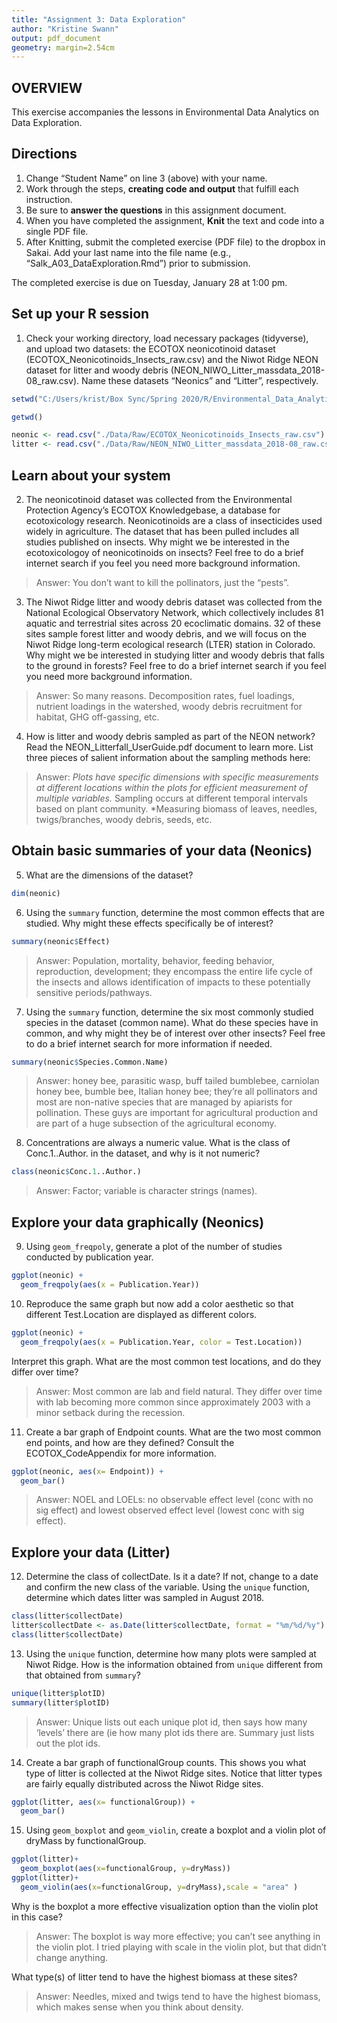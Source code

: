 ```yaml
---
title: "Assignment 3: Data Exploration"
author: "Kristine Swann"
output: pdf_document
geometry: margin=2.54cm
---
```


## OVERVIEW

This exercise accompanies the lessons in Environmental Data Analytics on Data Exploration. 

## Directions
1. Change "Student Name" on line 3 (above) with your name.
3. Work through the steps, **creating code and output** that fulfill each instruction.
4. Be sure to **answer the questions** in this assignment document.
6. When you have completed the assignment, **Knit** the text and code into a single PDF file.
8. After Knitting, submit the completed exercise (PDF file) to the dropbox in Sakai. Add your last name into the file name (e.g., "Salk_A03_DataExploration.Rmd") prior to submission.

The completed exercise is due on Tuesday, January 28 at 1:00 pm.


## Set up your R session

1. Check your working directory, load necessary packages (tidyverse), and upload two datasets: the ECOTOX neonicotinoid dataset (ECOTOX_Neonicotinoids_Insects_raw.csv) and the Niwot Ridge NEON dataset for litter and woody debris (NEON_NIWO_Litter_massdata_2018-08_raw.csv). Name these datasets "Neonics" and "Litter", respectively. 
```r
setwd("C:/Users/krist/Box Sync/Spring 2020/R/Environmental_Data_Analytics_2020")

getwd()

neonic <- read.csv("./Data/Raw/ECOTOX_Neonicotinoids_Insects_raw.csv")
litter <- read.csv("./Data/Raw/NEON_NIWO_Litter_massdata_2018-08_raw.csv")
```

## Learn about your system

2. The neonicotinoid dataset was collected from the Environmental Protection Agency's ECOTOX Knowledgebase, a database for ecotoxicology research. Neonicotinoids are a class of insecticides used widely in agriculture. The dataset that has been pulled includes all studies published on insects. Why might we be interested in the ecotoxicologoy of neonicotinoids on insects? Feel free to do a brief internet search if you feel you need more background information. 

> Answer: You don't want to kill the pollinators, just the "pests". 

3. The Niwot Ridge litter and woody debris dataset was collected from the National Ecological Observatory Network, which collectively includes 81 aquatic and terrestrial sites across 20 ecoclimatic domains. 32 of these sites sample forest litter and woody debris, and we will focus on the Niwot Ridge long-term ecological research (LTER) station in Colorado. Why might we be interested in studying litter and woody debris that falls to the ground in forests? Feel free to do a brief internet search if you feel you need more background information. 

> Answer: So many reasons. Decomposition rates, fuel loadings, nutrient loadings in the watershed, woody debris recruitment for habitat, GHG off-gassing, etc. 

4. How is litter and woody debris sampled as part of the NEON network? Read the NEON_Litterfall_UserGuide.pdf document to learn more. List three pieces of salient information about the sampling methods here: 

> Answer: 
*Plots have specific dimensions with specific measurements at different locations within the plots for efficient measurement of multiple variables.
*Sampling occurs at different temporal intervals based on plant community.
*Measuring biomass of leaves, needles, twigs/branches, woody debris, seeds, etc. 

## Obtain basic summaries of your data (Neonics)

5. What are the dimensions of the dataset?

```r
dim(neonic)
```

6. Using the `summary` function, determine the most common effects that are studied. Why might these effects specifically be of interest?
```r
summary(neonic$Effect)
```

> Answer: Population, mortality, behavior, feeding behavior, reproduction, development; they encompass the entire life cycle of the insects and allows identification of impacts to these potentially sensitive periods/pathways.

7. Using the `summary` function, determine the six most commonly studied species in the dataset (common name). What do these species have in common, and why might they be of interest over other insects? Feel free to do a brief internet search for more information if needed.

```r
summary(neonic$Species.Common.Name)

```
 
> Answer: honey bee, parasitic wasp, buff tailed bumblebee, carniolan honey bee, bumble bee, Italian honey bee; they're all pollinators and most are non-native species that are managed by apiarists for pollination. These guys are important for agricultural production and are part of a huge subsection of the agricultural economy. 

8. Concentrations are always a numeric value. What is the class of Conc.1..Author. in the dataset, and why is it not numeric?

```r
class(neonic$Conc.1..Author.)

```

> Answer: Factor; variable is character strings (names).



## Explore your data graphically (Neonics)

9. Using `geom_freqpoly`, generate a plot of the number of studies conducted by publication year. 
```r
ggplot(neonic) + 
  geom_freqpoly(aes(x = Publication.Year))
```

10. Reproduce the same graph but now add a color aesthetic so that different Test.Location are displayed as different colors.
```r
ggplot(neonic) + 
  geom_freqpoly(aes(x = Publication.Year, color = Test.Location))
```

Interpret this graph. What are the most common test locations, and do they differ over time?

> Answer: Most common are lab and field natural. They differ over time with lab becoming more common since approximately 2003 with a minor setback during the recession. 

11. Create a bar graph of Endpoint counts. What are the two most common end points, and how are they defined? Consult the ECOTOX_CodeAppendix for more information. 

```r
ggplot(neonic, aes(x= Endpoint)) +
  geom_bar()
```

> Answer: NOEL and LOELs: no observable effect level (conc with no sig effect) and lowest observed effect level (lowest conc with sig effect).  
>

## Explore your data (Litter)

12. Determine the class of collectDate. Is it a date? If not, change to a date and confirm the new class of the variable. Using the `unique` function, determine which dates litter was sampled in August 2018. 
```r
class(litter$collectDate)
litter$collectDate <- as.Date(litter$collectDate, format = "%m/%d/%y")
class(litter$collectDate)
```

13. Using the `unique` function, determine how many plots were sampled at Niwot Ridge. How is the information obtained from `unique` different from that obtained from `summary`?

```r
unique(litter$plotID)
summary(litter$plotID)

```

> Answer: Unique lists out each unique plot id, then says how many 'levels' there are (ie how many plot ids there are. Summary just lists out the plot ids.

14. Create a bar graph of functionalGroup counts. This shows you what type of litter is collected at the Niwot Ridge sites. Notice that litter types are fairly equally distributed across the Niwot Ridge sites.
```r
ggplot(litter, aes(x= functionalGroup)) +
  geom_bar()
```

15. Using `geom_boxplot` and `geom_violin`, create a boxplot and a violin plot of dryMass by functionalGroup. 
```r
ggplot(litter)+
  geom_boxplot(aes(x=functionalGroup, y=dryMass))
ggplot(litter)+
  geom_violin(aes(x=functionalGroup, y=dryMass),scale = "area" )
```

Why is the boxplot a more effective visualization option than the violin plot in this case?

> Answer: The boxplot is way more effective; you can't see anything in the violin plot. I tried playing with scale in the violin plot, but that didn't change anything. 

What type(s) of litter tend to have the highest biomass at these sites? 

> Answer: Needles, mixed and twigs tend to have the highest biomass, which makes sense when you think about density.